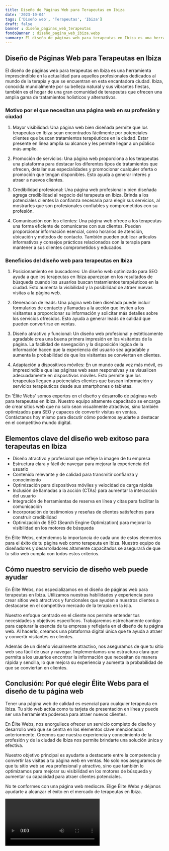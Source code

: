 ```yaml
---
title: Diseño de Páginas Web para Terapeutas en Ibiza
date: '2023-10-04'
tags: ['Diseño web', 'Terapeutas', 'Ibiza']
draft: false
banner : diseño_paginas_web_terapeutas
fondoBanner : diseño_pagina_web_ibiza.webp
summary: El diseño de páginas web para terapeutas en Ibiza es una herramienta imprescindible en la actualidad para aquellos profesionales dedicados al mundo de la terapia y que se encuentran en esta encantadora ciudad. Ibiza, conocida mundialmente por su belleza natural y sus vibrantes fiestas, también es el hogar de una gran comunidad de terapeutas que ofrecen una amplia gama de tratamientos holísticos y alternativos.
---
```


## Diseño de Páginas Web para Terapeutas en Ibiza

El diseño de páginas web para terapeutas en Ibiza es una herramienta imprescindible en la actualidad para aquellos profesionales dedicados al mundo de la terapia y que se encuentran en esta encantadora ciudad. Ibiza, conocida mundialmente por su belleza natural y sus vibrantes fiestas, también es el hogar de una gran comunidad de terapeutas que ofrecen una amplia gama de tratamientos holísticos y alternativos.

### Motivo por el que necesitan una página web en su profesión y ciudad

1. Mayor visibilidad: Una página web bien diseñada permite que los terapeutas en Ibiza sean encontrados fácilmente por potenciales clientes que buscan tratamientos terapéuticos en la ciudad. Estar presente en línea amplía su alcance y les permite llegar a un público más amplio.

2. Promoción de servicios: Una página web proporciona a los terapeutas una plataforma para destacar los diferentes tipos de tratamientos que ofrecen, detallar sus especialidades y promocionar cualquier oferta o promoción que tengan disponibles. Esto ayuda a generar interés y atraer a nuevos clientes.

3. Credibilidad profesional: Una página web profesional y bien diseñada agrega credibilidad al negocio del terapeuta en Ibiza. Brinda a los potenciales clientes la confianza necesaria para elegir sus servicios, al mostrarles que son profesionales confiables y comprometidos con su profesión.

4. Comunicación con los clientes: Una página web ofrece a los terapeutas una forma eficiente de comunicarse con sus clientes. Pueden proporcionar información esencial, como horarios de atención, ubicación y métodos de contacto. También pueden publicar artículos informativos y consejos prácticos relacionados con la terapia para mantener a sus clientes comprometidos y educados.

### Beneficios del diseño web para terapeutas en Ibiza

1. Posicionamiento en buscadores: Un diseño web optimizado para SEO ayuda a que los terapeutas en Ibiza aparezcan en los resultados de búsqueda cuando los usuarios buscan tratamientos terapéuticos en la ciudad. Esto aumenta la visibilidad y la posibilidad de atraer nuevas visitas a la página web.

2. Generación de leads: Una página web bien diseñada puede incluir formularios de contacto y llamadas a la acción que inviten a los visitantes a proporcionar su información y solicitar más detalles sobre los servicios ofrecidos. Esto ayuda a generar leads de calidad que pueden convertirse en ventas.

3. Diseño atractivo y funcional: Un diseño web profesional y estéticamente agradable crea una buena primera impresión en los visitantes de la página. La facilidad de navegación y la disposición lógica de la información hacen que la experiencia del usuario sea agradable y aumenta la probabilidad de que los visitantes se conviertan en clientes.

4. Adaptación a dispositivos móviles: En un mundo cada vez más móvil, es imprescindible que las páginas web sean responsivas y se visualicen adecuadamente en dispositivos móviles. Esto permite que los terapeutas lleguen a potenciales clientes que buscan información y servicios terapéuticos desde sus smartphones o tabletas.

En 'Élite Webs' somos expertos en el diseño y desarrollo de páginas web para terapeutas en Ibiza. Nuestro equipo altamente capacitado se encarga de crear sitios web que no solo sean visualmente atractivos, sino también optimizados para SEO y capaces de convertir visitas en ventas. Contáctanos hoy mismo para discutir cómo podemos ayudarte a destacar en el competitivo mundo digital.

<GifSeo />

<Cta />

## Elementos clave del diseño web exitoso para terapeutas en Ibiza

- Diseño atractivo y profesional que refleje la imagen de tu empresa
- Estructura clara y fácil de navegar para mejorar la experiencia del usuario
- Contenido relevante y de calidad para transmitir confianza y conocimiento
- Optimización para dispositivos móviles y velocidad de carga rápida
- Inclusión de llamadas a la acción (CTAs) para aumentar la interacción del usuario
- Integración de herramientas de reserva en línea y citas para facilitar la comunicación
- Incorporación de testimonios y reseñas de clientes satisfechos para construir credibilidad
- Optimización de SEO (Search Engine Optimization) para mejorar la visibilidad en los motores de búsqueda

En Élite Webs, entendemos la importancia de cada uno de estos elementos para el éxito de tu página web como terapeuta en Ibiza. Nuestro equipo de diseñadores y desarrolladores altamente capacitados se asegurará de que tu sitio web cumpla con todos estos criterios.

## Cómo nuestro servicio de diseño web puede ayudar

En Élite Webs, nos especializamos en el diseño de páginas web para terapeutas en Ibiza. Utilizamos nuestras habilidades y experiencia para crear sitios web atractivos y funcionales que ayuden a nuestros clientes a destacarse en el competitivo mercado de la terapia en la isla.

Nuestro enfoque centrado en el cliente nos permite entender tus necesidades y objetivos específicos. Trabajaremos estrechamente contigo para capturar la esencia de tu empresa y reflejarla en el diseño de tu página web. Al hacerlo, creamos una plataforma digital única que te ayuda a atraer y convertir visitantes en clientes.

Además de un diseño visualmente atractivo, nos aseguramos de que tu sitio web sea fácil de usar y navegar. Implementamos una estructura clara que permita a los usuarios encontrar la información que necesitan de manera rápida y sencilla, lo que mejora su experiencia y aumenta la probabilidad de que se conviertan en clientes.

## Conclusión: Por qué elegir Élite Webs para el diseño de tu página web

Tener una página web de calidad es esencial para cualquier terapeuta en Ibiza. Tu sitio web actúa como tu tarjeta de presentación en línea y puede ser una herramienta poderosa para atraer nuevos clientes.

En Élite Webs, nos enorgullece ofrecer un servicio completo de diseño y desarrollo web que se centra en los elementos clave mencionados anteriormente. Creemos que nuestra experiencia y conocimiento de la profesión y de la ciudad de Ibiza nos permite brindarte una solución única y efectiva.

Nuestro objetivo principal es ayudarte a destacarte entre la competencia y convertir las visitas a tu página web en ventas. No solo nos aseguramos de que tu sitio web se vea profesional y atractivo, sino que también lo optimizamos para mejorar su visibilidad en los motores de búsqueda y aumentar su capacidad para atraer clientes potenciales.

No te conformes con una página web mediocre. Elige Élite Webs y déjanos ayudarte a alcanzar el éxito en el mercado de terapeutas en Ibiza.

<Video />

<CtaBot job='Terapeutas' city='Ibiza'/>

<Gmaps query='Ibiza+españa+maps' />
